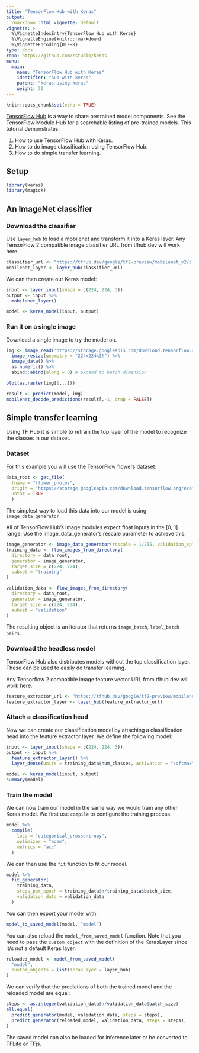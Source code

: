 ```yaml
---
title: "TensorFlow Hub with Keras"
output: 
  rmarkdown::html_vignette: default
vignette: >
  %\VignetteIndexEntry{TensorFlow Hub with Keras} 
  %\VignetteEngine{knitr::rmarkdown} 
  %\VignetteEncoding{UTF-8}
type: docs
repo: https://github.com/rstudio/keras
menu:
  main:
    name: "TensorFlow Hub with Keras"
    identifier: "hub-with-keras"
    parent: "keras-using-keras"
    weight: 70
---
```


```r
knitr::opts_chunk$set(echo = TRUE)
```


[TensorFlow Hub](http://tensorflow.org/hub) is a way to share pretrained model components. See the TensorFlow Module Hub for a searchable listing of pre-trained models. This tutorial demonstrates:

1. How to use TensorFlow Hub with Keras.
2. How to do image classification using TensorFlow Hub.
3. How to do simple transfer learning.

## Setup

```r
library(keras)
library(magick)
```

## An ImageNet classifier

### Download the classifier

Use `layer_hub` to load a mobilenet and transform it into a Keras layer. 
Any TensorFlow 2 compatible image classifier URL from tfhub.dev will work here.

```r
classifier_url <- "https://tfhub.dev/google/tf2-preview/mobilenet_v2/classification/2" 
mobilenet_layer <- layer_hub(classifier_url)
```

We can then create our Keras model:

```r
input <- layer_input(shape = c(224, 224, 3))
output <- input %>% 
  mobilenet_layer()

model <- keras_model(input, output)
```

### Run it on a single image

Download a single image to try the model on.

```r
img <- image_read('https://storage.googleapis.com/download.tensorflow.org/example_images/grace_hopper.jpg') %>%
  image_resize(geometry = "224x224x3!") %>% 
  image_data() %>% 
  as.numeric() %>% 
  abind::abind(along = 0) # expand to batch dimension
```

```r
plot(as.raster(img[1,,,]))
```

```r
result <- predict(model, img)
mobilenet_decode_predictions(result[,-1, drop = FALSE])
```

## Simple transfer learning

Using TF Hub it is simple to retrain the top layer of the model to recognize the 
classes in our dataset.

### Dataset

For this example you will use the TensorFlow flowers dataset:

```r
data_root <- get_file(
  fname = "flower_photos",
  origin = "https://storage.googleapis.com/download.tensorflow.org/example_images/flower_photos.tgz",
  untar = TRUE
  )
```

The simplest way to load this data into our model is using `image_data_generator`

All of TensorFlow Hub's image modules expect float inputs in the [0, 1] range. Use the image_data_generator's rescale parameter to achieve this.

```r
image_generator <- image_data_generator(rescale = 1/255, validation_split = 0.2)
training_data <- flow_images_from_directory(
  directory = data_root, 
  generator = image_generator,
  target_size = c(224, 224), 
  subset = "training"
)

validation_data <- flow_images_from_directory(
  directory = data_root, 
  generator = image_generator,
  target_size = c(224, 224), 
  subset = "validation"
)
```

The resulting object is an iterator that returns `image_batch`, `label_batch pairs`.

### Download the headless model

TensorFlow Hub also distributes models without the top classification layer. These 
can be used to easily do transfer learning.

Any Tensorflow 2 compatible image feature vector URL from tfhub.dev will work here.

```r
feature_extractor_url <- "https://tfhub.dev/google/tf2-preview/mobilenet_v2/feature_vector/2"
feature_extractor_layer <- layer_hub(feature_extractor_url)
```

### Attach a classification head

Now we can create our classification model by attaching a classification head into
the feature extractor layer. We define the following model:

```r
input <- layer_input(shape = c(224, 224, 3))
output <- input %>% 
  feature_extractor_layer() %>% 
  layer_dense(units = training_data$num_classes, activation = "softmax")

model <- keras_model(input, output)
summary(model)
```

### Train the model

We can now train our model in the same way we would train any other Keras model.
We first use `compile` to configure the training process:

```r
model %>% 
  compile(
    loss = "categorical_crossentropy",
    optimizer = "adam",
    metrics = "acc"
  )
```

We can then use the `fit` function  to fit our model.

```r
model %>% 
  fit_generator(
    training_data, 
    steps_per_epoch = training_data$n/training_data$batch_size,
    validation_data = validation_data
  )
```

You can then export your model with:

```r
model_to_saved_model(model, "model")
```

You can also reload the `model_from_saved_model` function. Note that you need to
pass the `custom_object` with the definition of the KerasLayer since it/s not
a default Keras layer.

```r
reloaded_model <- model_from_saved_model(
  "model", 
  custom_objects = list(KerasLayer = layer_hub)
)
```

We can verify that the predictions of both the trained model and the reloaded
model are equal:

```r
steps <- as.integer(validation_data$n/validation_data$batch_size)
all.equal(
  predict_generator(model, validation_data, steps = steps),
  predict_generator(reloaded_model, validation_data, steps = steps),
)
```

The saved model can also be loaded for inference later or be converted to
[TFLite](https://www.tensorflow.org/lite/convert/) or [TFjs](https://github.com/tensorflow/tfjs-converter).





